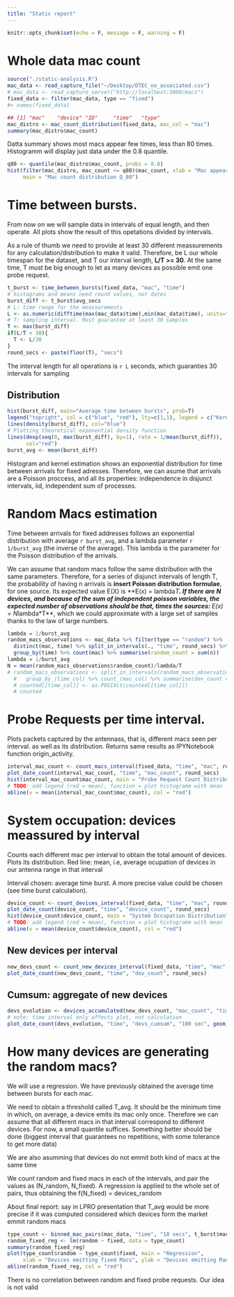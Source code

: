 ```yaml
---
title: "Static report"
---
```


```r
knitr::opts_chunk$set(echo = F, message = F, warning = F)
```

# Whole data mac count
```r
source("./static-analysis.R")
mac_data <- read_capture_file("~/Desktop/DTEC_no_associated.csv")
# mac_data <- read_capture_server("http://localhost:3000/macs")
fixed_data <- filter(mac_data, type == "fixed")
#> names(fixed_data)

## [1] "mac"    "device" "ID"     "time"   "type"  
mac_distro <- mac_count_distribution(fixed_data, mac_col = "mac")
summary(mac_distro$mac_count)
```
Datta summary shows most macs appear few times, less than 80 times. Histogramm will display just data under the 0.8 quantile.
```r
q80 <- quantile(mac_distro$mac_count, probs = 0.8)
hist(filter(mac_distro, mac_count <= q80)$mac_count, xlab = "Mac appearances",
     main = "Mac count distribution Q_80")
```

# Time between bursts.

From now on we will sample data in intervals of equal length, and then operate. All plots show the result of this opetations divided by intervals.

As a rule of thumb we need to provide at least 30 different meassurements for any calculation/distribution to make it valid. Therefore, be L our whole timespan for the dataset, and T our interval length, **L/T >= 30**. At the same time, T must be big enough to let as many devices as possible emit one probe request.

```r
t_burst <- time_between_bursts(fixed_data, "mac", "time")
# histograms and means need round values, not dates
burst_diff <- t_burst$avg_secs
# L: time range for the meassurements
L <- as.numeric(difftime(max(mac_data$time),min(mac_data$time), units="secs"))
# T: sampling interval. Must guarantee at least 30 samples
T <- max(burst_diff)
if(L/T < 30){
  T <- L/30
}
round_secs <- paste(floor(T), "secs")
```

The interval length for all operations is `r L` seconds, which guaranties 30 intervals for sampling

## Distribution

```r
hist(burst_diff, main="Average time between bursts", prob=T)
legend("topright", col = c("blue", "red"), lty=c(1,1), legend = c("Kernel Estimation", "Exponential Distribution"))
lines(density(burst_diff), col="blue")
# Plotting theoretical exponential density function
lines(dexp(seq(0, max(burst_diff), by=1), rate = 1/mean(burst_diff)), 
      col="red")
burst_avg <- mean(burst_diff)
```

Histogram and kernel estimation shows an exponential distribution for time between arrivals for fixed adresses. Therefore, we can asume that arrivals are a Poisson proccess, and all its properties: independence in disjunct intervals, iid, independent sum of processes.

# Random Macs estimation

Time between arrivals for fixed addresses follows an exponential distribution with average `r burst_avg`, and a lambda parameter `r 1/burst_avg` (the inverse of the average). This lambda is the parameter for the Poisson distribution of the arrivals.

We can assume that random macs follow the same distribution with the same parameters. Therefore, for a series of disjunct intervals of length T, the probability of having n arrivals is **insert Poisson distribution formulae**, for one source. Its expected value E(X) is **E(x) =  lambda*T**. If there are N devices, and because of the sum of independent poisson variables, the expected number of observations should be that, times the sources: **E(x) = N*lambda*T**, which we could approximate with a large set of samples thanks to the law of large numbers.
```r
lambda = 1/burst_avg
random_macs_observations <- mac_data %>% filter(type == "random") %>%
  distinct(mac, time) %>% split_in_intervals(., "time", round_secs) %>%
  group_by(time) %>% count(mac) %>% summarise(random_count = sum(n))
lambda = 1/burst_avg
N = mean(random_macs_observations$random_count)/lambda/T
# random_macs_observations <- split_in_intervals(random_macs_observations, "time", 
  #   group_by_(time_col) %>% count_(mac_col) %>% summarise(dev_count = sum(n))
  # counted[[time_col]] <- as.POSIXct(counted[[time_col]])
  # counted
```


 
# Probe Requests per time interval. 
Plots packets captured by the antennass, that is, different macs seen per interval. as well as its distribution. Returns same results as IPYNotebook function origin_activity.

```r
interval_mac_count <- count_macs_interval(fixed_data, "time", "mac", round_secs)
plot_date_count(interval_mac_count, "time", "mac_count", round_secs)
hist(interval_mac_count$mac_count, main = "Probe Request Count Distribution")
# TODO: add legend (red = mean), function = plot histogramm with mean
abline(v = mean(interval_mac_count$mac_count), col = "red")
```

# System occupation: devices meassured by interval
Counts each different mac per interval to obtain the total amount of devices. Plots its distribution. Red line: mean, i.e, average ocupation of devices in our antenna range in that interval

Interval chosen: average time burst. A more precise value could be chosen (see time burst calculation).

```r
device_count <- count_devices_interval(fixed_data, "time", "mac", round_secs)
plot_date_count(device_count, "time", "device_count", round_secs)
hist(device_count$device_count, main = "System Occupation Distribution")
# TODO: add legend (red = mean), function = plot histogramm with mean
abline(v = mean(device_count$device_count), col = "red")
```

## New devices per interval
```r
new_devs_count <- count_new_devices_interval(fixed_data, "time", "mac", round_secs)
plot_date_count(new_devs_count, "time", "dev_count", round_secs)
```

## Cumsum: aggregate of new devices
```r
devs_evolution <- devices_accumulated(new_devs_count, "mac_count", "time")
# note: time interval only affects plot, not calculation
plot_date_count(devs_evolution, "time", "devs_cumsum", "100 sec", geom_line())
```

# How many devices are generating the random macs?
We will use a regression. We have previously obtained the average time between bursts for each mac. 

We need to obtain a threshold called T_avg. It should be the minimum time in which, on average, a device emits its mac only once. Therefore we can assume that all different macs in that interval correspond to different devices. For now, a small quantile suffices. Something better should be done (biggest interval that guarantees no repetitions, with some tolerance to get more data)

We are also asumming that devices do not emmit both kind of macs at the same time

We count random and fixed macs in each of the intervals, and pair the values as (N_random, N_fixed). A regression is applied to the whole set of pairs, thus obtaining the f(N_fixed) = devices_random

About final report: say in LPRO presentation that T_avg would be more precise if it was computed considered which devices form the market emmit random macs
```r
type_count <- binned_mac_pairs(mac_data, "time", "10 secs", t_burst$mac)
random_fixed_reg <- lm(random ~ fixed, data = type_count)
summary(random_fixed_reg)
plot(type_count$random ~ type_count$fixed, main = "Regression",
     xlab = "Devices emitting fixed Macs", ylab = "Devices emitting Random Macs")
abline(random_fixed_reg, col = "red")

```

There is no correlation between random and fixed probe requests. Our idea is not valid